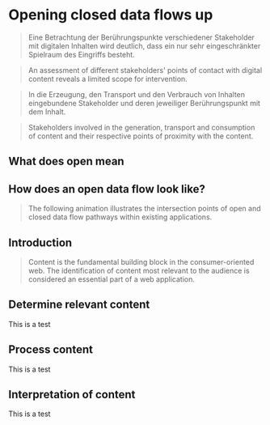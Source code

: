 
# Opening closed data flows up

> Eine Betrachtung der Berührungspunkte verschiedener Stakeholder mit digitalen
> Inhalten wird deutlich, dass ein nur sehr eingeschränkter Spielraum des
> Eingriffs besteht.

> An assessment of different stakeholders' points of contact with digital
> content reveals a limited scope for intervention.

> In die Erzeugung, den Transport und den Verbrauch von Inhalten eingebundene
> Stakeholder und deren jeweiliger Berührungspunkt mit dem Inhalt.

> Stakeholders involved in the generation, transport and consumption of content
> and their respective points of proximity with the content.

## What does open mean

## How does an open data flow look like?

> The following animation illustrates the intersection points of open and closed
> data flow pathways within existing applications.

<WrappedByExample />

## Introduction

> Content is the fundamental building block in the consumer-oriented web. The
> identification of content most relevant to the audience is considered an
> essential part of a web application.

## Determine relevant content

This is a test

## Process content

This is a test

## Interpretation of content

This is a test
